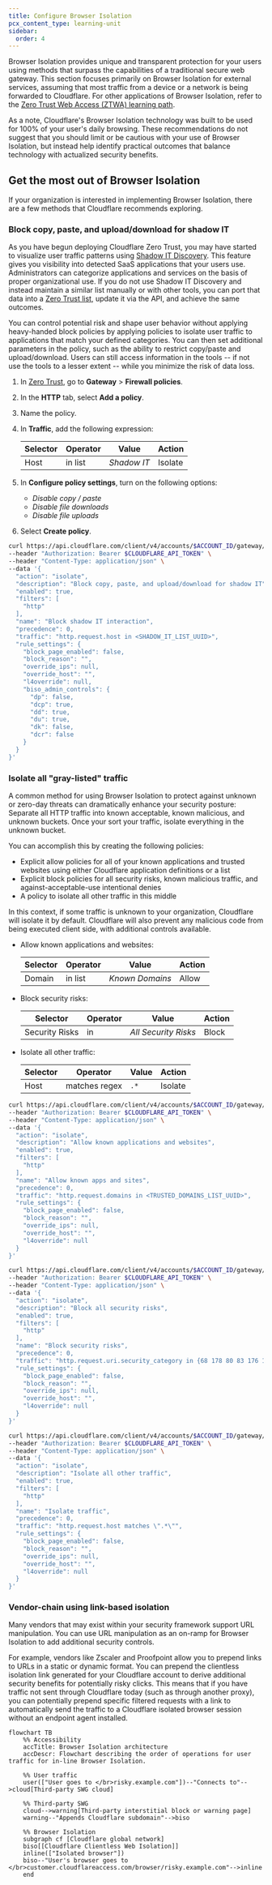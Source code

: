 ```yaml
---
title: Configure Browser Isolation
pcx_content_type: learning-unit
sidebar:
  order: 4
---
```



<GlossaryDefinition term="Cloudflare Browser Isolation" />

Browser Isolation provides unique and transparent protection for your users using methods that surpass the capabilities of a traditional secure web gateway. This section focuses primarily on Browser Isolation for external services, assuming that most traffic from a device or a network is being forwarded to Cloudflare. For other applications of Browser Isolation, refer to the [Zero Trust Web Access (ZTWA) learning path](/learning-paths/zero-trust-web-access/concepts/).

As a note, Cloudflare's Browser Isolation technology was built to be used for 100% of your user's daily browsing. These recommendations do not suggest that you should limit or be cautious with your use of Browser Isolation, but instead help identify practical outcomes that balance technology with actualized security benefits.

## Get the most out of Browser Isolation

If your organization is interested in implementing Browser Isolation, there are a few methods that Cloudflare recommends exploring.

### Block copy, paste, and upload/download for shadow IT

As you have begun deploying Cloudflare Zero Trust, you may have started to visualize user traffic patterns using [Shadow IT Discovery](/cloudflare-one/insights/analytics/shadow-it-discovery/). This feature gives you visibility into detected SaaS applications that your users use. Administrators can categorize applications and services on the basis of proper organizational use. If you do not use Shadow IT Discovery and instead maintain a similar list manually or with other tools, you can port that data into a [Zero Trust list](/learning-paths/secure-internet-traffic/understand-policies/create-list/), update it via the API, and achieve the same outcomes.

You can control potential risk and shape user behavior without applying heavy-handed block policies by applying policies to isolate user traffic to applications that match your defined categories. You can then set additional parameters in the policy, such as the ability to restrict copy/paste and upload/download. Users can still access information in the tools -- if not use the tools to a lesser extent -- while you minimize the risk of data loss.

<Tabs syncKey="dashPlusAPI"> <TabItem label="Dashboard">

1. In [Zero Trust](https://one.dash.cloudflare.com/), go to **Gateway** > **Firewall policies**.

2. In the **HTTP** tab, select **Add a policy**.

3. Name the policy.

4. In **Traffic**, add the following expression:

   | Selector | Operator | Value       | Action  |
   | -------- | -------- | ----------- | ------- |
   | Host     | in list  | _Shadow IT_ | Isolate |

5. In **Configure policy settings**, turn on the following options:

   - _Disable copy / paste_
   - _Disable file downloads_
   - _Disable file uploads_

6. Select **Create policy**.

</TabItem> <TabItem label="API">

```bash
curl https://api.cloudflare.com/client/v4/accounts/$ACCOUNT_ID/gateway/rules \
--header "Authorization: Bearer $CLOUDFLARE_API_TOKEN" \
--header "Content-Type: application/json" \
--data '{
  "action": "isolate",
  "description": "Block copy, paste, and upload/download for shadow IT",
  "enabled": true,
  "filters": [
    "http"
  ],
  "name": "Block shadow IT interaction",
  "precedence": 0,
  "traffic": "http.request.host in <SHADOW_IT_LIST_UUID>",
  "rule_settings": {
    "block_page_enabled": false,
    "block_reason": "",
    "override_ips": null,
    "override_host": "",
    "l4override": null,
    "biso_admin_controls": {
      "dp": false,
      "dcp": true,
      "dd": true,
      "du": true,
      "dk": false,
      "dcr": false
    }
  }
}'
```

</TabItem> </Tabs>

### Isolate all "gray-listed" traffic

A common method for using Browser Isolation to protect against unknown or zero-day threats can dramatically enhance your security posture: Separate all HTTP traffic into known acceptable, known malicious, and unknown buckets. Once your sort your traffic, isolate everything in the unknown bucket.

You can accomplish this by creating the following policies:

- Explicit allow policies for all of your known applications and trusted websites using either Cloudflare application definitions or a list
- Explicit block policies for all security risks, known malicious traffic, and against-acceptable-use intentional denies
- A policy to isolate all other traffic in this middle

In this context, if some traffic is unknown to your organization, Cloudflare will isolate it by default. Cloudflare will also prevent any malicious code from being executed client side, with additional controls available.

<Tabs syncKey="dashPlusAPI"> <TabItem label="Dashboard">

- Allow known applications and websites:

  | Selector | Operator | Value           | Action |
  | -------- | -------- | --------------- | ------ |
  | Domain   | in list  | _Known Domains_ | Allow  |

- Block security risks:

  | Selector       | Operator | Value                | Action |
  | -------------- | -------- | -------------------- | ------ |
  | Security Risks | in       | _All Security Risks_ | Block  |

- Isolate all other traffic:

  | Selector | Operator      | Value | Action  |
  | -------- | ------------- | ----- | ------- |
  | Host     | matches regex | `.*`  | Isolate |

</TabItem> <TabItem label="API">

```bash title="Allow known applications and websites"
curl https://api.cloudflare.com/client/v4/accounts/$ACCOUNT_ID/gateway/rules \
--header "Authorization: Bearer $CLOUDFLARE_API_TOKEN" \
--header "Content-Type: application/json" \
--data '{
  "action": "isolate",
  "description": "Allow known applications and websites",
  "enabled": true,
  "filters": [
    "http"
  ],
  "name": "Allow known apps and sites",
  "precedence": 0,
  "traffic": "http.request.domains in <TRUSTED_DOMAINS_LIST_UUID>",
  "rule_settings": {
    "block_page_enabled": false,
    "block_reason": "",
    "override_ips": null,
    "override_host": "",
    "l4override": null
  }
}'
```

```bash title="Block security risks"
curl https://api.cloudflare.com/client/v4/accounts/$ACCOUNT_ID/gateway/rules \
--header "Authorization: Bearer $CLOUDFLARE_API_TOKEN" \
--header "Content-Type: application/json" \
--data '{
  "action": "isolate",
  "description": "Block all security risks",
  "enabled": true,
  "filters": [
    "http"
  ],
  "name": "Block security risks",
  "precedence": 0,
  "traffic": "http.request.uri.security_category in {68 178 80 83 176 175 117 131 134 151 153}",
  "rule_settings": {
    "block_page_enabled": false,
    "block_reason": "",
    "override_ips": null,
    "override_host": "",
    "l4override": null
  }
}'
```

```bash title="Isolate all other traffic"
curl https://api.cloudflare.com/client/v4/accounts/$ACCOUNT_ID/gateway/rules \
--header "Authorization: Bearer $CLOUDFLARE_API_TOKEN" \
--header "Content-Type: application/json" \
--data '{
  "action": "isolate",
  "description": "Isolate all other traffic",
  "enabled": true,
  "filters": [
    "http"
  ],
  "name": "Isolate traffic",
  "precedence": 0,
  "traffic": "http.request.host matches \".*\"",
  "rule_settings": {
    "block_page_enabled": false,
    "block_reason": "",
    "override_ips": null,
    "override_host": "",
    "l4override": null
  }
}'
```

</TabItem> </Tabs>

### Vendor-chain using link-based isolation

Many vendors that may exist within your security framework support URL manipulation. You can use URL manipulation as an on-ramp for Browser Isolation to add additional security controls.

For example, vendors like Zscaler and Proofpoint allow you to prepend links to URLs in a static or dynamic format. You can prepend the clientless isolation link generated for your Cloudflare account to derive additional security benefits for potentially risky clicks. This means that if you have traffic not sent through Cloudflare today (such as through another proxy), you can potentially prepend specific filtered requests with a link to automatically send the traffic to a Cloudflare isolated browser session without an endpoint agent installed.

```mermaid
flowchart TB
    %% Accessibility
    accTitle: Browser Isolation architecture
    accDescr: Flowchart describing the order of operations for user traffic for in-line Browser Isolation.

    %% User traffic
    user(["User goes to </br>risky.example.com"])--"Connects to"-->cloud[Third-party SWG cloud]

    %% Third-party SWG
    cloud-->warning[Third-party interstitial block or warning page]
    warning--"Appends Cloudflare subdomain"-->biso

    %% Browser Isolation
    subgraph cf [Cloudflare global network]
    biso[[Cloudflare Clientless Web Isolation]]
    inline(["Isolated browser"])
    biso--"User's browser goes to </br>customer.cloudflareaccess.com/browser/risky.example.com"-->inline
    end
```
